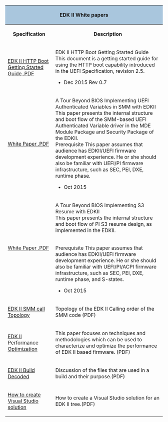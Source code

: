 <div class="t_projects">
<table>
<tr><th colspan="4" style="background-color:#a9c6dd">EDK II White papers</th></tr>
<tr>
<th>Specification</th>
<th>Description</th>
</tr>
<tr>
<td>

[https://sourceforge.net/projects/edk2/files/General%20Documentation/EDKIIHttpBootGettingStartedGuide_0_7.pdf/download EDK II HTTP Boot Getting Started Guide .PDF] 
</td>
<td>
EDK II HTTP Boot Getting Started Guide <BR>
This document is a getting started guide for using the HTTP boot capability introduced in the UEFI Specification, revision 2.5.
* Dec 2015 Rev 0.7
</td>
</tr>
<tr>
<td>
[https://sourceforge.net/projects/edk2/files/General%20Documentation/A_Tour_Beyond_BIOS_Implementing_UEFI_Authenticated_Variables_in_SMM_with_EDKII_V2.pdf/download White Paper .PDF]
</td>
<td>

A Tour Beyond BIOS Implementing UEFI Authenticated Variables in SMM with EDKII
<br>
This paper presents the internal structure and boot flow of the SMM-based UEFI Authenticated Variable driver in the MDE Module Package and Security Package of the EDKII.
<br>
Prerequisite
This paper assumes that audience has EDKII/UEFI firmware development experience. He or she should also be familiar with UEFI/PI firmware infrastructure, such as SEC, PEI, DXE, runtime phase.

* Oct 2015 
</td>
</tr>

<tr>
<td>
[https://sourceforge.net/projects/edk2/files/General%20Documentation/A_Tour_Beyond_BIOS_Implementing_S3_resume_with_EDKII_V2.pdf/download White Paper .PDF]
</td>
<td>

A Tour Beyond BIOS Implementing S3 Resume with EDKII
<br>
This paper presents the internal structure and boot flow of PI S3 resume design, as implemented in the EDKII.

<br>
Prerequisite
This paper assumes that audience has EDKII/UEFI firmware development experience. He or she should also be familiar with UEFI/PI/ACPI firmware infrastructure, such as SEC, PEI, DXE, runtime phase, and S-states.
* Oct 2015 
</td>
</tr>

<tr>
<td>
[https://sourceforge.net/projects/edk2/files/General%20Documentation/EDK%20II%20SMM%20call%20topology.pdf/download EDK II SMM call Topology]
</td>
<td>
Topology of the EDK II Calling order of the SMM code (PDF)
</td>
</tr>

<tr>
<td>
[https://sourceforge.net/projects/edk2/files/Technical%20Information/PerformanceOptimization_1_0.pdf/download EDK II Performance Optimization]
</td>
<td>
This paper focuses on techniques and methodologies which can be used to characterize and optimize the performance of EDK II based firmware.
(PDF)

</td>
</tr>
<tr>
<td>
[https://sourceforge.net/projects/edk2/files/General%20Documentation/EDK2_Build_Decoded.pdf/download EDK II Build Decoded]
</td>
<td>
Discussion of the files that are used in a build and their purpose.(PDF)

</td>
</tr>
<tr>
<td>
[https://sourceforge.net/projects/edk2/files/General%20Documentation/How-to-Create_VS_Solution_for_Existing_Code.pdf/download How to create Visual Studio solution]
</td>
<td>
How to create a Visual Studio solution for an EDK II tree.(PDF)

</td>
</tr>

</table>
<!-- [[Category:EDKII]] -->
<!-- [[Category:Documents]] -->